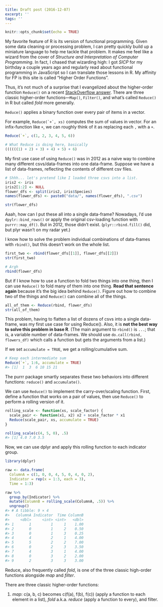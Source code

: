 ```yaml
---
title: Draft post (2016-12-07)
excerpt: ''
tags: ''
---
```


```r
knitr::opts_chunk$set(echo = TRUE)
```

My favorite feature of R is its version of functional programming. Given some
data cleaning or processing problem, I can pretty quickly build up a miniature
language to help me tackle that problem. It makes me feel like a wizard from the
cover of _Structure and Interpretation of Computer Programming_. In fact, I
chased that wizarding high: I got _SICP_ for my birthday a couple years ago and 
regularly read about functional programming in JavaScript so I can translate 
those lessons in R. My affinity for FP is this site is called "Higher Order Functions".

Thus, it's not much of a surprise that I evangelized about the higher-order
function `Reduce()` on a recent [StackOverflow answer](http://stackoverflow.com/a/40872014/1084259). There are three classic higher-order functions---`Map()`, `Filter()`, and what's called `Reduce()` in R but called _fold_ more generally. 

`Reduce()` applies a binary function over every pair of items in a vector. 

For example, ``Reduce(`+`, xs)`` computes the sum of values in vector. For an
infix-function like `+`, we can roughly think of it as replacing each `,` with a
`+`.

```r
Reduce(`+`, c(1, 2, 3, 4, 5, 6))

# What Reduce is doing here, basically
((((((1) + 2) + 3) + 4) + 5) + 6)
```

My first use case of using `Reduce()` was in 2012 as a naive way to combine many
different csvs/data-frames into one data-frame. Suppose we have a list of
data-frames, reflecting the contents of different csv files.

```r
# Shhh... let's pretend like I loaded three csvs into a list.
iris2 <- iris
iris2[1:2] <- NULL
flower_dfs <- split(iris2, iris$Species)
names(flower_dfs) <- paste0("data/", names(flower_dfs), ".csv")
```

```r
str(flower_dfs)
```

Aaah, how can I put these all into a single data-frame? Nowadays, I'd use 
`dpylr::bind_rows()` or apply the original csv-loading function with 
`purrr::map_df()`. But in 2012, those didn't exist. (`plyr::rbind.fill()` did,
but plyr wasn't on my radar yet.)

I know how to solve the problem individual combinations of data-frames with
`rbind()`, but this doesn't work on the whole list.

```r
first_two <- rbind(flower_dfs[[1]], flower_dfs[[2]])
str(first_two)

# Argh
rbind(flower_dfs)
```

But if I know how to use a function to fold two things into one thing, then I 
can use `Reduce()` to fold many of them into one thing. **Read that sentence
again** because it's the big idea behind `Reduce()`. Figure out how to combine
two of the things and `Reduce()` can combine all of the things.

```r
all_of_them <- Reduce(rbind, flower_dfs)
str(all_of_them)
```

This problem, having to flatten a list of dozens of csvs into a single 
data-frame, was my first use case for using Reduce(). Also, it is **not the best
way to solve this problem in base R**. (The main argument to `rbind()` is `...`;
that is, a variable number of data-frames. We should use `do.call(rbind,
flowers_df)` which calls a function but gets the arguments from a list.)









If we set `accumulate = TRUE`, we get a rolling/cumulative sum.

```r
# Keep each intermediate sum
Reduce(`+`, 1:6, accumulate = TRUE)
#> [1]  1  3  6 10 15 21


```



The purrr package smartly separates these two behaviors into different functions: `reduce()` and `accumulate()`.

We can use `Reduce()` to implement the carry-over/scaling function. First, define a function that works on a pair of values, then use `Reduce()` to perform a rolling version of it.

```r
rolling_scale <- function(xs, scale_factor) {
  scale_pair <- function(x1, x2) x2 + scale_factor * x1
  Reduce(scale_pair, xs, accumulate = TRUE)
}

rolling_scale(c(4, 5, 0), .5)
#> [1] 4.0 7.0 3.5
```




Now, we can use dplyr and apply this rolling function to each indicator group.

```r
library(dplyr)

raw <- data.frame(
  ColumnA = c(1, 0, 0, 4, 5, 0, 4, 0, 2), 
  Indicator = rep(x = 1:3, each = 3), 
  Time = 1:3)

raw %>% 
  group_by(Indicator) %>% 
  mutate(ColumnB = rolling_scale(ColumnA, .5)) %>% 
  ungroup()
#> # A tibble: 9 × 4
#>   ColumnA Indicator  Time ColumnB
#>     <dbl>     <int> <int>   <dbl>
#> 1       1         1     1    1.00
#> 2       0         1     2    0.50
#> 3       0         1     3    0.25
#> 4       4         2     1    4.00
#> 5       5         2     2    7.00
#> 6       0         2     3    3.50
#> 7       4         3     1    4.00
#> 8       0         3     2    2.00
#> 9       2         3     3    3.00
```








Reduce, also  frequently called _fold_, is one of the three classic high-order functions alongside _map_ and _filter_.

There are three classic higher-order functions:

1. _map_: c(a, b, c) becomes c(f(a), f(b), f(c))
(apply a function to each element in a list), _fold_ a.k.a. _reduce_ (apply a function to every), and filter.
